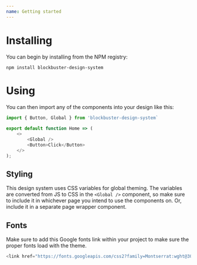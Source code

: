 ```yaml
---
name: Getting started
---
```


# Installing

You can begin by installing from the NPM registry:

`npm install blockbuster-design-system`


# Using

You can then import any of the components into your design like this:
```js
import { Button, Global } from 'blockbuster-design-system`
    
export default function Home => (
    <>
        <Global />
        <Button>Click</Button>
    </>
);
```

## Styling
This design system uses CSS variables for global theming.
The variables are converted from JS to CSS in the `<Global />` component, so make sure to include it in whichever page you intend to use the components on.
Or, include it in a separate page wrapper component.

## Fonts
Make sure to add this Google fonts link within your project to make sure the proper fonts load with the theme.

```js
<link href="https://fonts.googleapis.com/css2?family=Montserrat:wght@300;700&family=Roboto:wght@100;300;400&display=swap" rel="stylesheet" />
```
